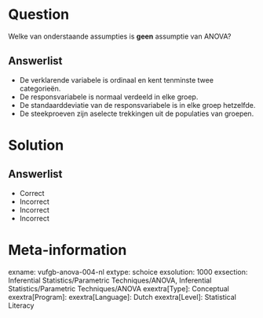 Question
========

Welke van onderstaande assumpties is **geen** assumptie van ANOVA?
  
Answerlist
----------
* De verklarende variabele is ordinaal en kent tenminste twee categorieën.
* De responsvariabele is normaal verdeeld in elke groep.
* De standaarddeviatie van de responsvariabele is in elke groep hetzelfde.
* De steekproeven zijn aselecte trekkingen uit de populaties van groepen.

Solution
========

Answerlist
----------
* Correct
* Incorrect
* Incorrect
* Incorrect

Meta-information
================
exname: vufgb-anova-004-nl
extype: schoice
exsolution: 1000
exsection: Inferential Statistics/Parametric Techniques/ANOVA, Inferential Statistics/Parametric Techniques/ANOVA
exextra[Type]: Conceptual
exextra[Program]: 
exextra[Language]: Dutch
exextra[Level]: Statistical Literacy
